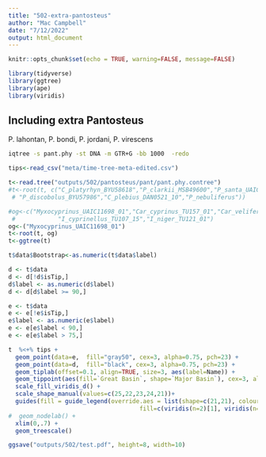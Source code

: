 ```yaml
---
title: "502-extra-pantosteus"
author: "Mac Campbell"
date: "7/12/2022"
output: html_document
---
```


```r
knitr::opts_chunk$set(echo = TRUE, warning=FALSE, message=FALSE)
```

```r
library(tidyverse)
library(ggtree)
library(ape)
library(viridis)
```

## Including extra Pantosteus
P. lahontan, P. bondi, P. jordani, P. virescens

```sh
iqtree -s pant.phy -st DNA -m GTR+G -bb 1000  -redo
```

```r
tips<-read_csv("meta/time-tree-meta-edited.csv")
```

```r
t<-read.tree("outputs/502/pantosteus/pant/pant.phy.contree")
#t<-root(t, c("C_platyrhyn_BYU58618","P_clarkii_MSB49600","P_santa_UAIC12384_01","P_disco_yar_UAIC12776_01_2",
 # "P_discobolus_BYU57986","C_plebius_DAN0521_10","P_nebuliferus"))

#og<-c("Myxocyprinus_UAIC11698_01","Car_cyprinus_TU157_01","Car_velifer_TU108_16","Car_carpio_UAIC11219_08","Cyc_elonga_UAIC11371_01","Cyc_merdion_UNL1_30",
 #            "I_cyprinellus_TU107_15","I_niger_TU121_01")
og<-("Myxocyprinus_UAIC11698_01")
t<-root(t, og)
t<-ggtree(t)

t$data$Bootstrap<-as.numeric(t$data$label)

d <- t$data
d <- d[!d$isTip,]
d$label <- as.numeric(d$label)
d <- d[d$label >= 90,]

e <- t$data
e <- e[!e$isTip,]
e$label <- as.numeric(e$label)
e <- e[e$label < 90,]
e <- e[e$label > 75,]

t  %<+% tips +
  geom_point(data=e,  fill="gray50", cex=3, alpha=0.75, pch=23) +
  geom_point(data=d,  fill="black", cex=3, alpha=0.75, pch=23) +
  geom_tiplab(offset=0.1, align=TRUE, size=3, aes(label=Name)) +
  geom_tippoint(aes(fill=`Great Basin`, shape=`Major Basin`), cex=3, alpha=1) +
  scale_fill_viridis_d() +
  scale_shape_manual(values=c(25,22,23,24,21))+
  guides(fill = guide_legend(override.aes = list(shape=c(21,21), colour="black", 
                                     fill=c(viridis(n=2)[1], viridis(n=2)[2])))) +
#  geom_nodelab() +
  xlim(0,.7) +
  geom_treescale()

ggsave("outputs/502/test.pdf", height=8, width=10)
```
